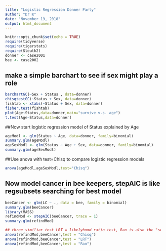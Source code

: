 ```yaml
---
title: "Logistic Regression Donner Party"
author: "Dr K"
date: "November 19, 2018"
output: html_document
---
```


```r
knitr::opts_chunk$set(echo = TRUE)
require(tidyverse)
require(tigerstats)
require(Sleuth2)
donner <- case2001
bee <- case2002
```

## make a simple barchart to see if sex might play a role  


```r
barchartGC(~Sex + Status , data=donner)
chisqtestGC(~Status + Sex, data=donner)
fishtab <- xtabs(~Status + Sex, data=donner)
fisher.test(fishtab)
plot(Age~Status,data=donner,main="survive v.s. age")
t.test(Age~Status,data=donner)
```
##Now start logistic regression model of Status explained by Age

```r
ageModl <- glm(Status ~ Age, data=donner, family=binomial)
summary.glm(ageModl)
ageSexModl <- glm(Status ~ Age + Sex, data=donner, family=binomial)
summary.glm(ageSexModl)
```
                   
##Use anova with test=Chisq to compare logistic regression models

```r
anova(ageModl,ageSexModl,test="Chisq")
```
## Now model cancer in bee keepers, stepAIC is like regsubsets searching for best model

```r
beeCancer <- glm(LC ~ ., data = bee, family = binomial)
summary.glm(beeCancer)
library(MASS)
refindMod <- stepAIC(beeCancer, trace = 1)
summary.glm(refindMod)
```
```r
## three similiar test LRT = likelyhood ratio test, Rao is also the "score" test - see statistical sleuth chap 20 and chap 21
anova(refindMod,beeCancer,test = "Chisq")
anova(refindMod,beeCancer,test = "LRT")
anova(refindMod,beeCancer,test = "Rao")
```

